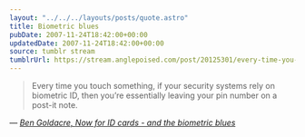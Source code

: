 ```yaml
---
layout: "../../../layouts/posts/quote.astro"
title: Biometric blues
pubDate: 2007-11-24T18:42:00+00:00
updatedDate: 2007-11-24T18:42:00+00:00
source: tumblr stream
tumblrUrl: https://stream.anglepoised.com/post/20125301/every-time-you-touch-something-if-your-security
---
```


> Every time you touch something, if your security systems rely on biometric ID, then you&rsquo;re essentially leaving your pin number on a post-it note.

— <cite>[Ben Goldacre, _Now for ID cards - and the biometric blues_](https://www.theguardian.com/commentisfree/2007/nov/24/idcards.homeaffairs)</cite>
